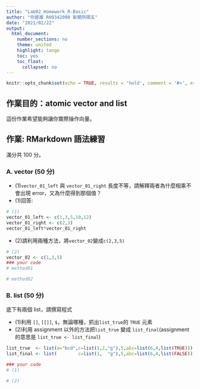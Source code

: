 ```yaml
---
title: "Lab02_Homework_R-Basic"
author: "你是誰 R09342000 新聞所碩五"
date: "2021/02/22"
output:
  html_document:
    number_sections: no
    theme: united
    highlight: tango
    toc: yes
    toc_float:
      collapsed: no
---
```


```r
knitr::opts_chunk$set(echo = TRUE, results = 'hold', comment = '#>', error = TRUE)
```

## 作業目的：atomic vector and list

這份作業希望能夠讓你實際操作向量。

## 作業: RMarkdown 語法練習

滿分共 100 分。

### A. vector (50 分) 

- (1)`vector_01_left` 與 `vector_01_right` 長度不等，請解釋兩者為什麼相乘不會出現 error，又為什麼得到那個值？
- (1)回答:

```r
# (1)
vector_01_left <- c(1,3,5,10,12)
vector_01_right <- c(2,3)
vector_01_left*vector_01_right
```

- (2)請利用兩種方法，將`vector_02`變成`c(2,3,5)`

```r
# (2)
vector_02 <- c(1,3,5)
### your code
# method01

# method02
```

### B. list (50 分) 

底下有兩個 list，請撰寫程式

- (1)利用 `[]`, `[[]]`, `$`，無論哪種，抓出`list_true`的 `TRUE` 元素
- (2)利用 assignment 以外的方法把`list_true` 變成 `list_final`(assignment的意思是 `list_true <- list_final`)

```r
list_true  <- list(a="bcd",c=list(1,2,"g"),5,abc=list(6,4,list(TRUE)))
list_final <- list(        c=list(1,  "g"),5,abc=list(6,4,list(FALSE)))

### your code
# (1)

# (2)

```


